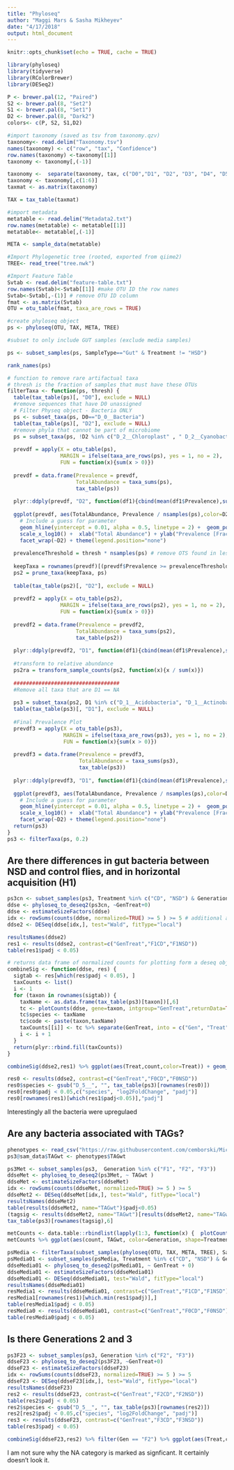 ```yaml
---
title: "Phyloseq"
author: "Maggi Mars & Sasha Mikheyev"
date: "4/17/2018"
output: html_document
---
```


```r
knitr::opts_chunk$set(echo = TRUE, cache = TRUE)
```

```r
library(phyloseq)
library(tidyverse)
library(RColorBrewer)
library(DESeq2)
```

```r
P <- brewer.pal(12, "Paired")
S2 <- brewer.pal(8, "Set2")
S1 <- brewer.pal(8, "Set1")
D2 <- brewer.pal(8, "Dark2")
colors<- c(P, S2, S1,D2)

#import taxonomy (saved as tsv from taxonomy.qzv)
taxonomy<- read.delim("Taxonomy.tsv")
names(taxonomy) <- c("row", "tax", "Confidence")
row.names(taxonomy) <-taxonomy[[1]]
taxonomy <- taxonomy[,(-1)]

taxonomy <-  separate(taxonomy, tax, c("D0","D1", "D2", "D3", "D4", "D5", "D6", "D7", "D8", "D9", "D10", "D11", "D12", "D13", "D14"), sep = ";", fill = "right")
taxonomy <- taxonomy[,c(1:6)]
taxmat <- as.matrix(taxonomy)

TAX = tax_table(taxmat)

#import metadata
metatable <- read.delim("Metadata2.txt")
row.names(metatable) <- metatable[[1]]
metatable<- metatable[,(-1)]

META <- sample_data(metatable)

#Import Phylogenetic tree (rooted, exported from qiime2)
TREE<- read_tree("tree.nwk")

#Import Feature Table
Svtab <- read.delim("feature-table.txt")
row.names(Svtab)<-Svtab[[1]] #make OTU ID the row names
Svtab<-Svtab[,-(1)] # remove OTU ID column
fmat <- as.matrix(Svtab)
OTU = otu_table(fmat, taxa_are_rows = TRUE)

#create phyloseq object
ps <- phyloseq(OTU, TAX, META, TREE)

#subset to only include GUT samples (exclude media samples)

ps <- subset_samples(ps, SampleType=="Gut" & Treatment != "HSD")

rank_names(ps)

# function to remove rare artifactual taxa
# thresh is the fraction of samples that must have these OTUs
filterTaxa <- function(ps, thresh) {
  table(tax_table(ps)[, "D0"], exclude = NULL)
  #remove sequences that have D0 unassigned
  # Filter Physeq object - Bacteria ONLY
  ps <- subset_taxa(ps, D0=="D_0__Bacteria")
  table(tax_table(ps)[, "D2"], exclude = NULL)
  #remove phyla that cannot be part of microbiome
  ps = subset_taxa(ps, !D2 %in% c("D_2__Chloroplast" , " D_2__Cyanobacteria"))
  
  prevdf = apply(X = otu_table(ps),
                 MARGIN = ifelse(taxa_are_rows(ps), yes = 1, no = 2),
                 FUN = function(x){sum(x > 0)})
  
  prevdf = data.frame(Prevalence = prevdf,
                      TotalAbundance = taxa_sums(ps),
                      tax_table(ps))
  
  plyr::ddply(prevdf, "D2", function(df1){cbind(mean(df1$Prevalence),sum(df1$Prevalence))})
  
  ggplot(prevdf, aes(TotalAbundance, Prevalence / nsamples(ps),color=D2)) +
    # Include a guess for parameter
    geom_hline(yintercept = 0.01, alpha = 0.5, linetype = 2) +  geom_point(size = 2, alpha = 0.7) +
    scale_x_log10() +  xlab("Total Abundance") + ylab("Prevalence [Frac. Samples]") +
    facet_wrap(~D2) + theme(legend.position="none")
  
  prevalenceThreshold = thresh * nsamples(ps) # remove OTS found in less than thres% of the samples
  
  keepTaxa = rownames(prevdf)[(prevdf$Prevalence >= prevalenceThreshold)]
  ps2 = prune_taxa(keepTaxa, ps)
  
  table(tax_table(ps2)[, "D2"], exclude = NULL)
  
  prevdf2 = apply(X = otu_table(ps2),
                 MARGIN = ifelse(taxa_are_rows(ps2), yes = 1, no = 2),
                 FUN = function(x){sum(x > 0)})
  
  prevdf2 = data.frame(Prevalence = prevdf2,
                      TotalAbundance = taxa_sums(ps2),
                      tax_table(ps2))
  
  plyr::ddply(prevdf2, "D1", function(df1){cbind(mean(df1$Prevalence),sum(df1$Prevalence))})
  
  #transform to relative abundance
  ps2ra = transform_sample_counts(ps2, function(x){x / sum(x)})
  
  ##################################
  #Remove all taxa that are D1 == NA
  
  ps3 = subset_taxa(ps2, D1 %in% c("D_1__Acidobacteria", "D_1__Actinobacteria", "D_1__Bacteroidetes", "D_1__Firmicutes", " D_1__Parcubacteria", "D_1__Proteobacteria", "D_1__Verrucomicrobia"))
  table(tax_table(ps3)[, "D1"], exclude = NULL)
  
  #Final Prevalence Plot
  prevdf3 = apply(X = otu_table(ps3),
                  MARGIN = ifelse(taxa_are_rows(ps3), yes = 1, no = 2),
                  FUN = function(x){sum(x > 0)})
  
  prevdf3 = data.frame(Prevalence = prevdf3,
                       TotalAbundance = taxa_sums(ps3),
                       tax_table(ps3))
  
  plyr::ddply(prevdf3, "D1", function(df1){cbind(mean(df1$Prevalence),sum(df1$Prevalence))})
  
  ggplot(prevdf3, aes(TotalAbundance, Prevalence / nsamples(ps),color=D2)) +
    # Include a guess for parameter
    geom_hline(yintercept = 0.01, alpha = 0.5, linetype = 2) +  geom_point(size = 2, alpha = 0.7) +
    scale_x_log10() +  xlab("Total Abundance") + ylab("Prevalence [Frac. Samples]") +
    facet_wrap(~D2) + theme(legend.position="none")
  return(ps3)
}
ps3 <- filterTaxa(ps, 0.2)
```


## Are there differences in gut bacteria between NSD and control flies, and in horizontal acquisition (H1)

```r
ps3cn <- subset_samples(ps3, Treatment %in% c("CD", "NSD") & Generation %in% c("F0", "F1"))
ddse <- phyloseq_to_deseq2(ps3cn, ~GenTreat+0)
ddse <- estimateSizeFactors(ddse)
idx <- rowSums(counts(ddse, normalized=TRUE) >= 5 ) >= 5 # additional abundance-based filtering, must have more than five counts in more than five samples in the design
ddse2 <- DESeq(ddse[idx,], test="Wald", fitType="local")

resultsNames(ddse2)
res1 <- results(ddse2, contrast=c("GenTreat","F1CD","F1NSD"))
table(res1$padj < 0.05)

# returns data frame of normalized counts for plotting form a deseq object and a table of results
combineSig <- function(ddse, res) {
  sigtab <- res[which(res$padj < 0.05), ]
  taxCounts <- list()
  i <- 1
  for (taxon in rownames(sigtab)) {
    taxName <- as.data.frame(tax_table(ps3)[taxon])[,6]
    tc <- plotCounts(ddse, gene=taxon, intgroup="GenTreat",returnData=TRUE)
    tc$species <- taxName
    tc$code <- paste(taxon,taxName)
    taxCounts[[i]] <- tc %>% separate(GenTreat, into = c("Gen", "Treat"), sep=2) %>% mutate(species = gsub("D_5__", "", species))
    i <- i + 1
  }
  return(plyr::rbind.fill(taxCounts))
}

combineSig(ddse2,res1) %>% ggplot(aes(Treat,count,color=Treat)) + geom_jitter(width=.1)+facet_grid(species~Gen)+scale_y_log10()

res0 <- results(ddse2, contrast=c("GenTreat","F0CD","F0NSD"))
res0$species <- gsub("D_5__", "", tax_table(ps3)[rownames(res0)])
res0[res0$padj < 0.05,c("species", "log2FoldChange", "padj")]
res0[rownames(res1)[which(res1$padj<0.05)],"padj"]
```
Interestingly all the bacteria were upregulaed 


## Are any bacteria associated with TAGs?

```r
phenotypes <- read_csv("https://raw.githubusercontent.com/cemborski/Microbial-Influence-On-Transgenerational-Plasticity/master/data.csv") %>% filter(! grepl("\\+", Treatment) & Sex == "female") %>% mutate(Treatment = factor(Treatment, labels = c("CD", "HSD", "NSD"))) %>% left_join(ps3@sam_data, ., by = c("Generation", "Treatment", "SampleNumber" = "Sample")) %>% select(Plate, Generation, Treatment, GenTreat, TransGen, Fat.Weight, TAG) %>% mutate (TAGwt = TAG/Fat.Weight)
ps3@sam_data$TAGwt <- phenotypes$TAGwt

ps3Met <- subset_samples(ps3,  Generation %in% c("F1", "F2", "F3"))
ddseMet <- phyloseq_to_deseq2(ps3Met, ~ TAGwt )
ddseMet <- estimateSizeFactors(ddseMet)
idx <- rowSums(counts(ddseMet, normalized=TRUE) >= 5 ) >= 5
ddseMet2 <- DESeq(ddseMet[idx,], test="Wald", fitType="local")
resultsNames(ddseMet2)
table(results(ddseMet2, name="TAGwt")$padj<0.05)
(tagsig <- results(ddseMet2, name="TAGwt")[results(ddseMet2, name="TAGwt")$padj<0.05,])
tax_table(ps3)[rownames(tagsig),6]

metCounts <- data.table::rbindlist(lapply(1:3, function(x) {  plotCounts(ddseMet, gene=rownames(tagsig)[x], intgroup="TAGwt",returnData=TRUE) %>% mutate(taxon = as.vector(gsub("D_5__","", tax_table(ps3)[rownames(tagsig)[x],6])), Generation = colData(ddseMet2)$Generation, Treatment = colData(ddseMet2)$Treatment) })) 
metCounts %>% ggplot(aes(count, TAGwt, color=Generation, shape=Treatment ))+geom_point()+scale_x_log10(limit=c(1,NA))+facet_grid(taxon~.)+stat_smooth(method="lm",aes(group=0))
```

```r
psMedia <- filterTaxa(subset_samples(phyloseq(OTU, TAX, META, TREE), SampleType=="Media"), 0.01)
psMedia01 <- subset_samples(psMedia, Treatment %in% c("CD", "NSD") & Generation %in% c("F1", "F0"))
ddseMedia01 <- phyloseq_to_deseq2(psMedia01, ~ GenTreat + 0)
ddseMedia01 <- estimateSizeFactors(ddseMedia01)
ddseMedia01 <- DESeq(ddseMedia01, test="Wald", fitType="local")
resultsNames(ddseMedia01)
resMedia1 <- results(ddseMedia01, contrast=c("GenTreat","F1CD","F1NSD"))
resMedia1[rownames(res1)[which.min(res1$padj)],]
table(resMedia1$padj < 0.05)
resMedia0 <- results(ddseMedia01, contrast=c("GenTreat","F0CD","F0NSD"))
table(resMedia0$padj < 0.05)
```

## Is there Generations 2 and 3

```r
ps3F23 <- subset_samples(ps3, Generation %in% c("F2", "F3"))
ddseF23 <- phyloseq_to_deseq2(ps3F23, ~GenTreat+0)
ddseF23 <- estimateSizeFactors(ddseF23)
idx <- rowSums(counts(ddseF23, normalized=TRUE) >= 5 ) >= 5
ddseF23 <- DESeq(ddseF23[idx,], test="Wald", fitType="local")
resultsNames(ddseF23)
res2 <- results(ddseF23, contrast=c("GenTreat","F2CD","F2NSD"))
table(res2$padj < 0.05)
res2$species <- gsub("D_5__", "", tax_table(ps3)[rownames(res2)])
res2[res2$padj < 0.05,c("species", "log2FoldChange", "padj")]
res3 <- results(ddseF23, contrast=c("GenTreat","F3CD","F3NSD"))
table(res3$padj < 0.05)

combineSig(ddseF23,res2) %>% filter(Gen == "F2") %>% ggplot(aes(Treat,count,color=Treat)) + geom_jitter(width=.1)+facet_grid(species~., scales="free_y")+scale_y_log10()
```

I am not sure why the NA category is marked as signficant. It certainly doesn't look it.